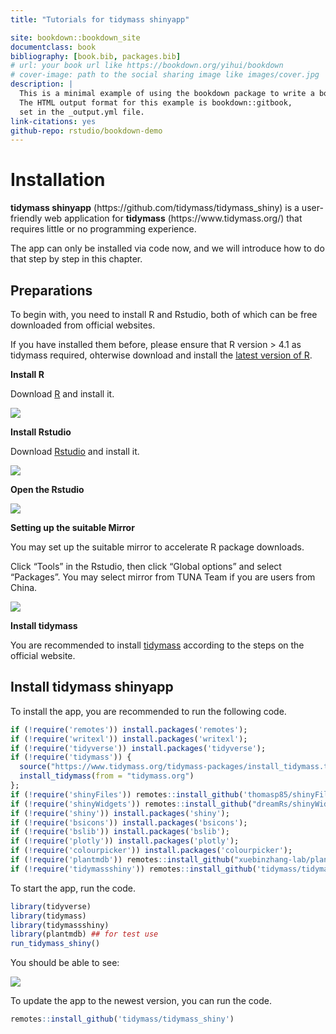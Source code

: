 ```yaml
--- 
title: "Tutorials for tidymass shinyapp"

site: bookdown::bookdown_site
documentclass: book
bibliography: [book.bib, packages.bib]
# url: your book url like https://bookdown.org/yihui/bookdown
# cover-image: path to the social sharing image like images/cover.jpg
description: |
  This is a minimal example of using the bookdown package to write a book.
  The HTML output format for this example is bookdown::gitbook,
  set in the _output.yml file.
link-citations: yes
github-repo: rstudio/bookdown-demo
---
```


# Installation

**tidymass shinyapp** (https://github.com/tidymass/tidymass_shiny) is a user-friendly web application for **tidymass** (https://www.tidymass.org/) that requires little or no programming experience.

The app can only be installed via code now, and we will introduce how to do that step by step in this chapter.

## Preparations

To begin with, you need to install R and Rstudio, both of which can be free downloaded from official websites.

If you have installed them before, please ensure that R version > 4.1 as tidymass required, ohterwise download and install the [latest version of R](https://cran.r-project.org/mirrors.html).

**Install R**

Download [R](https://www.r-project.org/) and install it. 

![](figures/R_install.png)

**Install Rstudio**

Download [Rstudio](https://posit.co/download/rstudio-desktop/#download) and install it.

![](figures/Rstudio_install.png)

**Open the Rstudio**

![](figures/Rstudio.png)

**Setting up the suitable Mirror**

You may set up the suitable mirror to accelerate R package downloads.

Click "Tools" in the Rstudio, then click "Global options" and select "Packages". You may select mirror from TUNA Team if you are users from China.

![](figures/mirror.png)

**Install tidymass**

You are recommended to install [tidymass](https://www.tidymass.org/) according to the steps on the official website.


## Install tidymass shinyapp

To install the app, you are recommended to run the following code.

```r
if (!require('remotes')) install.packages('remotes');
if (!require('writexl')) install.packages('writexl');
if (!require('tidyverse')) install.packages('tidyverse');
if (!require('tidymass')) {
  source("https://www.tidymass.org/tidymass-packages/install_tidymass.txt");
  install_tidymass(from = "tidymass.org")
};
if (!require('shinyFiles')) remotes::install_github('thomasp85/shinyFiles');
if (!require('shinyWidgets')) remotes::install_github("dreamRs/shinyWidgets");
if (!require('shiny')) install.packages('shiny');
if (!require('bsicons')) install.packages('bsicons');
if (!require('bslib')) install.packages('bslib');
if (!require('plotly')) install.packages('plotly');
if (!require('colourpicker')) install.packages('colourpicker');
if (!require('plantmdb')) remotes::install_github("xuebinzhang-lab/plantmdb")  ## plant metabolomics database. for test use.
if (!require('tidymassshiny')) remotes::install_github('tidymass/tidymass_shiny')

```

To start the app, run the code.

```r
library(tidyverse)
library(tidymass)
library(tidymassshiny)
library(plantmdb) ## for test use
run_tidymass_shiny()
```

You should be able to see:

![](figures/shinyapp.png)

To update the app to the newest version, you can run the code.

```r
remotes::install_github('tidymass/tidymass_shiny')
```

